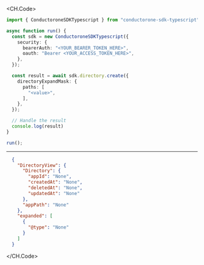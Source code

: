 
<CH.Code>
```typescript Create.ts
import { ConductoroneSDKTypescript } from "conductorone-sdk-typescript";

async function run() {
  const sdk = new ConductoroneSDKTypescript({
    security: {
      bearerAuth: "<YOUR_BEARER_TOKEN_HERE>",
      oauth: "Bearer <YOUR_ACCESS_TOKEN_HERE>",
    },
  });

  const result = await sdk.directory.create({
    directoryExpandMask: {
      paths: [
        "<value>",
      ],
    },
  });

  // Handle the result
  console.log(result)
}

run();
```
---

```json Example Response
  {
    "DirectoryView": {
      "Directory": {
        "appId": "None",
        "createdAt": "None",
        "deletedAt": "None",
        "updatedAt": "None"
      },
      "appPath": "None"
    },
    "expanded": [
      {
        "@type": "None"
      }
    ]
  }
```
</CH.Code>

